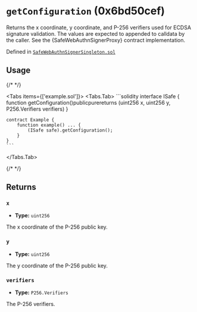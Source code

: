 



# `getConfiguration` (0x6bd50cef)



Returns the x coordinate, y coordinate, and P-256 verifiers used for ECDSA signature
validation. The values are expected to appended to calldata by the caller. See the
\{SafeWebAuthnSignerProxy\} contract implementation.




Defined in [`SafeWebAuthnSignerSingleton.sol`](https://github.com/safe-global/safe-modules/tree/passkey/v0.2.1/modules/passkey/contracts/SafeWebAuthnSignerSingleton.sol#L32)


## Usage

{/* <!-- vale off --> */}

<Tabs items={['example.sol']}>
  <Tabs.Tab>
    ```solidity
    interface ISafe {
        function getConfiguration()publicpurereturns (uint256 x, uint256 y, P256.Verifiers verifiers)
    }

    contract Example {
        function example() ... {
            (ISafe safe).getConfiguration();
        }
    }
    ```
  </Tabs.Tab>
</Tabs>

{/* <!-- vale on --> */}

## Returns

### `x`

  - **Type:** `uint256`

  The x coordinate of the P-256 public key.


### `y`

  - **Type:** `uint256`

  The y coordinate of the P-256 public key.


### `verifiers`

  - **Type:** `P256.Verifiers`

  The P-256 verifiers.








